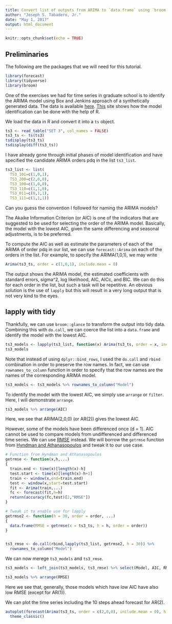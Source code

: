 ---
title: Convert list of outputs from ARIMA to `data.frame` using `broom::glance` and `do.call`
author: "Joseph S. Tabadero, Jr."
date: "May 1, 2017"
output: html_document
---

```{r setup, include=FALSE}
knitr::opts_chunk$set(echo = TRUE)
```

## Preliminaries

The following are the packages that we will need for this tutorial.

```{r}
library(forecast)
library(tidyverse)
library(broom)
```


One of the exercises we had for time series in graduate school is to identify the ARIMA model using Box and Jenkins approach of a synthetically generated data. The data is available [here](https://goo.gl/F0z5iz). [This](https://www.otexts.org/fpp/8) site shows how the model identification can be done with the help of R.


We load the data in R and convert it into a `ts` object.

```{r}
ts3 <- read_table("SET 3", col_names = FALSE)
ts3_ts <- ts(ts3)
tsdisplay(ts3_ts)
tsdisplay(diff(ts3_ts))
```



I have already gone through initial phases of model identification and have specified the candidate ARIMA orders pdq in the list `ts3_list`.

```{r}
ts3_list <- list(
  TS3_101=c(1,0,1), 
  TS3_200=c(2,0,0), 
  TS3_100=c(1,0,0), 
  TS3_110=c(1,1,0), 
  TS3_011=c(0,1,1), 
  TS3_111=c(1,1,1))
```

Can you guess the convention I followed for naming the ARIMA models?

The Akaike Information Criterion (or AIC) is one of the indicators that are suggested to be used for selecting the order of the ARIMA model. Basically, the model with the lowest AIC, given the same differencing and seasonal adjustments, is to be preferred.

To compute the AIC as well as estimate the parameters of each of the ARIMA of order pdq in our list, we can use `forecast::Arima` on each of the orders in the list. For example, to specify the ARIMA(1,0,1), we may write

```{r}
Arima(ts3_ts, order = c(1,0,1), include.mean = 0)
```

The output shows the ARIMA model, the estimated coefficients with standard errors, sigma^2, log likelihood, AIC, AICc, and BIC. We can do this for each order in the list, but such a task will be repetitive. An obvious solution is the use of `lapply` but this will result in a very long output that is not very kind to the eyes.

## lapply with tidy

Thankfully, we can use `broom::glance` to transform the output into tidy data. Combining this with `do.call`, we can coerce the list into a `data.frame` and identify the model with the lowest AIC.

```{r}
ts3_models <- lapply(ts3_list, function(x) Arima(ts3_ts, order = x, include.mean = 0) %>% glance) %>% do.call(rbind,.)
ts3_models
```

Note that instead of using `dplyr::bind_rows`, I used the `do.call` and `rbind` combination in order to preserve the row names. In fact, we can use `rownames_to_column` function in order to specify that the row names are the names of the corresponding ARIMA model.

```{r}
ts3_models <- ts3_models %>% rownames_to_column("Model")
```

To identify the model with the lowest AIC, we simply use `arrange` or `filter`. Here, I will demonstrate `arrange`.

```{r}
ts3_models %>% arrange(AIC)
```

Here, we see that ARIMA(2,0,0) (or AR(2)) gives the lowest AIC. 

However, some of the models have been differenced once (d = 1). AIC cannot be used to compare models from undifferenced and differenced time series. We can use [RMSE](https://www.otexts.org/fpp/8/9) instead. We will borrow the `getrmse` function from [Hyndman and Athanasopoulos](https://www.otexts.org/fpp/8/9) and tweak it to our use case.

```{r}
# Function from Hyndman and Athanasopoulos
getrmse <- function(x,h,...)
{
  train.end <- time(x)[length(x)-h]
  test.start <- time(x)[length(x)-h+1]
  train <- window(x,end=train.end)
  test <- window(x,start=test.start)
  fit <- Arima(train,...)
  fc <- forecast(fit,h=h)
  return(accuracy(fc,test)[2,"RMSE"])
}

# Tweak it to enable use for lapply
getrmse2 <- function(h = 30, order = order, ...)
{
  data.frame(RMSE = getrmse(x = ts3_ts, h = h, order = order))
}


ts3_rmse <- do.call(rbind,lapply(ts3_list, getrmse2, h = 30)) %>% 
  rownames_to_column("Model")
```

We can now merege `ts3_models` and `ts3_rmse`.

```{r}
ts3_models <- left_join(ts3_models, ts3_rmse) %>% select(Model, AIC, RMSE)
```



```{r}
ts3_models %>% arrange(RMSE) 
```

Here we see that, generally, those models which have low AIC have also low RMSE (except for AR(1)).

We can plot the time series including the 10 steps ahead forecast for AR(2).

```{r}
autoplot(forecast(Arima(ts3_ts, order = c(2,0,0), include.mean = 0), h = 10)) + 
  theme_classic()
```


